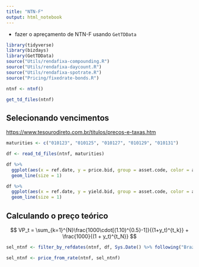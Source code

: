 ```yaml
---
title: "NTN-F"
output: html_notebook
---
```


- fazer o apreçamento de NTN-F usando `GetTDData`

```r
library(tidyverse)
library(bizdays)
library(GetTDData)
source("Utils/rendafixa-compounding.R")
source("Utils/rendafixa-daycount.R")
source("Utils/rendafixa-spotrate.R")
source("Pricing/fixedrate-bonds.R")

ntnf <- ntnf()
```

```r
get_td_files(ntnf)
```

## Selecionando vencimentos

<https://www.tesourodireto.com.br/titulos/precos-e-taxas.htm>

```r
maturities <- c("010123", "010125", "010127", "010129", "010131")

df <- read_td_files(ntnf, maturities)
```

```r
df %>%
  ggplot(aes(x = ref.date, y = price.bid, group = asset.code, color = asset.code)) +
  geom_line(size = 1)
```

```r
df %>%
  ggplot(aes(x = ref.date, y = yield.bid, group = asset.code, color = asset.code)) +
  geom_line(size = 1)
```

## Calculando o preço teórico

$$
VP_t = \sum_{k=1}^{N}\frac{1000\cdot[(1.10)^{0.5}-1]}{(1+y_t)^{t_k}} + \frac{1000}{(1 + y_t)^{t_N}}
$$

```r
sel_ntnf <- filter_by_refdates(ntnf, df, Sys.Date() %>% following("Brazil/ANBIMA"))
```


```r
sel_ntnf <- price_from_rate(ntnf, sel_ntnf)
```



